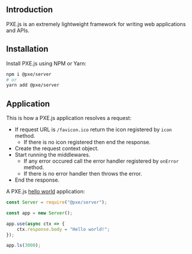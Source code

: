 ## Introduction
PXE.js is an extremely lightweight framework for writing web applications and APIs.

## Installation

Install PXE.js using NPM or Yarn:
```bash
npm i @pxe/server
# or
yarn add @pxe/server
```

## Application

This is how a PXE.js application resolves a request:
- If request URL is `/favicon.ico` return the icon registered by `icon` method. 
    + If there is no icon registered then end the response.
- Create the request context object.
- Start running the middlewares. 
    + If any error occured call the error handler registered by `onError` method. 
    + If there is no error handler then throws the error.
- End the response.

A PXE.js [hello world](https://runkit.com/aquapi/hello-world-pxe.js) application:
```typescript
const Server = require("@pxe/server");

const app = new Server();

app.use(async ctx => {
    ctx.response.body = "Hello world!";
});

app.ls(3000);
```

